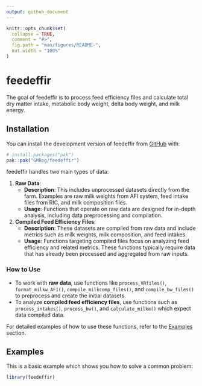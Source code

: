 ```yaml
---
output: github_document
---
```


<!-- README.md is generated from README.Rmd. Please edit that file -->

```r
knitr::opts_chunk$set(
  collapse = TRUE,
  comment = "#>",
  fig.path = "man/figures/README-",
  out.width = "100%"
)
```

# feedeffir

<!-- badges: start -->
<!-- badges: end -->

The goal of feedeffir is to process feed efficiency files and calculate total dry matter intake, metabolic body weight, delta body weight, and milk energy.

## Installation

You can install the development version of feedeffir from [GitHub](https://github.com/) with:

``` r
# install.packages("pak")
pak::pak("GMBog/feedeffir")
```

feedeffir handles two main types of data:

1. **Raw Data**: 
   - **Description**: This includes unprocessed datasets directly from the farm. Examples are raw milk weights from AFI system, feed intake files from RIC, and milk composition files.
   - **Usage**: Functions that operate on raw data are designed for in-depth analysis, including data preprocessing and compilation.

2. **Compiled Feed Efficiency Files**:
   - **Description**: These datasets are compiled from raw data and include metrics such as milk weights, milk composition, and feed intakes.
   - **Usage**: Functions targeting compiled files focus on analyzing feed efficiency and related metrics. These functions typically require data that has already been processed and aggregated from raw inputs.

### How to Use

- To work with **raw data**, use functions like `process_VRfiles()`, `format_milkw_AFI()`, `compile_milkcomp_files()`, and `compile_bw_files()` to preprocess and create the initial datasets.
- To analyze **compiled feed efficiency files**, use functions such as `process_intakes()`, `process_bw()`, and `calculate_milke()` which expect data compiled data.

For detailed examples of how to use these functions, refer to the [Examples](#examples) section.

## Examples

This is a basic example which shows you how to solve a common problem:

```r
library(feedeffir)


```

